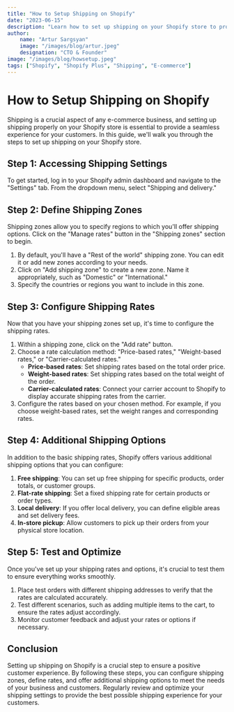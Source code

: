 ```yaml
---
title: "How to Setup Shipping on Shopify"
date: "2023-06-15"
description: "Learn how to set up shipping on your Shopify store to provide a seamless experience for your customers. Follow these steps to configure shipping zones, define rates, and offer additional shipping options."
author:
    name: "Artur Sargsyan"
    image: "/images/blog/artur.jpeg"
    designation: "CTO & Founder"
image: "/images/blog/howsetup.jpeg"
tags: ["Shopify", "Shopify Plus", "Shipping", "E-commerce"]
---
```


# How to Setup Shipping on Shopify

Shipping is a crucial aspect of any e-commerce business, and setting up shipping properly on your Shopify store is essential to provide a seamless experience for your customers. In this guide, we'll walk you through the steps to set up shipping on your Shopify store.

## Step 1: Accessing Shipping Settings

To get started, log in to your Shopify admin dashboard and navigate to the "Settings" tab. From the dropdown menu, select "Shipping and delivery."

## Step 2: Define Shipping Zones

Shipping zones allow you to specify regions to which you'll offer shipping options. Click on the "Manage rates" button in the "Shipping zones" section to begin.

1. By default, you'll have a "Rest of the world" shipping zone. You can edit it or add new zones according to your needs.
2. Click on "Add shipping zone" to create a new zone. Name it appropriately, such as "Domestic" or "International."
3. Specify the countries or regions you want to include in this zone.

## Step 3: Configure Shipping Rates

Now that you have your shipping zones set up, it's time to configure the shipping rates.

1. Within a shipping zone, click on the "Add rate" button.
2. Choose a rate calculation method: "Price-based rates," "Weight-based rates," or "Carrier-calculated rates."
   - **Price-based rates**: Set shipping rates based on the total order price.
   - **Weight-based rates**: Set shipping rates based on the total weight of the order.
   - **Carrier-calculated rates**: Connect your carrier account to Shopify to display accurate shipping rates from the carrier.
3. Configure the rates based on your chosen method. For example, if you choose weight-based rates, set the weight ranges and corresponding rates.

## Step 4: Additional Shipping Options

In addition to the basic shipping rates, Shopify offers various additional shipping options that you can configure:

1. **Free shipping**: You can set up free shipping for specific products, order totals, or customer groups.
2. **Flat-rate shipping**: Set a fixed shipping rate for certain products or order types.
3. **Local delivery**: If you offer local delivery, you can define eligible areas and set delivery fees.
4. **In-store pickup**: Allow customers to pick up their orders from your physical store location.

## Step 5: Test and Optimize

Once you've set up your shipping rates and options, it's crucial to test them to ensure everything works smoothly.

1. Place test orders with different shipping addresses to verify that the rates are calculated accurately.
2. Test different scenarios, such as adding multiple items to the cart, to ensure the rates adjust accordingly.
3. Monitor customer feedback and adjust your rates or options if necessary.

## Conclusion

Setting up shipping on Shopify is a crucial step to ensure a positive customer experience. By following these steps, you can configure shipping zones, define rates, and offer additional shipping options to meet the needs of your business and customers. Regularly review and optimize your shipping settings to provide the best possible shipping experience for your customers.